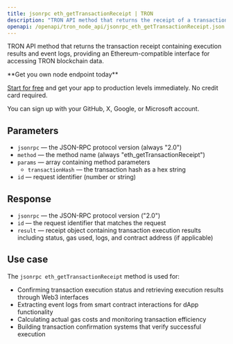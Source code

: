 ```yaml
---
title: jsonrpc eth_getTransactionReceipt | TRON
description: "TRON API method that returns the receipt of a transaction by transaction hash. This method provides Ethereum-compatible interface for TRON blockchain."
openapi: /openapi/tron_node_api/jsonrpc_eth_getTransactionReceipt.json POST /95e61622bf6a8af293978377718e3b77/jsonrpc/eth_getTransactionReceipt
---
```


TRON API method that returns the transaction receipt containing execution results and event logs, providing an Ethereum-compatible interface for accessing TRON blockchain data.

<Check>
**Get you own node endpoint today**

[Start for free](https://console.chainstack.com/) and get your app to production levels immediately. No credit card required.

You can sign up with your GitHub, X, Google, or Microsoft account.
</Check>

## Parameters

* `jsonrpc` — the JSON-RPC protocol version (always "2.0")
* `method` — the method name (always "eth_getTransactionReceipt")
* `params` — array containing method parameters
  * `transactionHash` — the transaction hash as a hex string
* `id` — request identifier (number or string)

## Response

* `jsonrpc` — the JSON-RPC protocol version ("2.0")
* `id` — the request identifier that matches the request
* `result` — receipt object containing transaction execution results including status, gas used, logs, and contract address (if applicable)

## Use case

The `jsonrpc eth_getTransactionReceipt` method is used for:

* Confirming transaction execution status and retrieving execution results through Web3 interfaces
* Extracting event logs from smart contract interactions for dApp functionality
* Calculating actual gas costs and monitoring transaction efficiency
* Building transaction confirmation systems that verify successful execution
